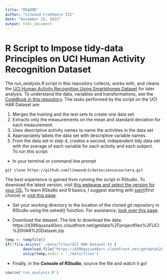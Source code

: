 ```yaml
---
title: "README"
author: "Linwood Creekmore III"
date: "December 25, 2015"
output: html_document
---
```

# R Script to Impose tidy-data Principles on UCI Human Activity Recognition Dataset

The *run_analysis.R* script in this repository collects, works with, and cleans the [UCI Human Activity Recognition Using Smartphones Dataset](http://archive.ics.uci.edu/ml/datasets/Human+Activity+Recognition+Using+Smartphones) for later analysis. To understand the data, variables and transformations, see the [CodeBook in this repository](https://github.com/linwoodc3/datasciencecoursera/blob/master/cleaningdata/courseproject/CodeBook.Rmd). The tasks performed by the script on the UCI HAR Dataset are:

1. Merges the training and the test sets to create one data set.
2. Extracts only the measurements on the mean and standard deviation for each measurement.
3. Uses descriptive activity names to name the activities in the data set
4. Appropriately labels the data set with descriptive variable names.
5. From the data set in step 4, creates a second, independent tidy data set with the average of each variable for each activity and each subject. 
<br>
To run this script:
- In your terminal or command line prompt 
```
git clone https://github.com/linwoodc3/datasciencecoursera.git
```

The best experience is gained from running the script in RStudio.  To download the latest version, visit [this webpage and select the version for your OS.](https://www.rstudio.com/products/rstudio/download/)  To learn RStudio and R basics, I suggest starting with [swirl](http://swirlstats.com/students.html)(first choice) or [visit this page](http://web.cs.ucla.edu/~gulzar/rstudio/basic-tutorial.html).

- Set your working directory to the location of the cloned git repository in RStudio using the setwd() function.  For assistance, [look over this page](http://www.statmethods.net/interface/workspace.html).

- Download the dataset. The link to download the data:
https://d396qusza40orc.cloudfront.net/getdata%2Fprojectfiles%2FUCI%20HAR%20Dataset.zip 
<br>

```r
temp <- tempfile()
if(!file.exists('./data/files/UCI HAR Dataset')) {
        download.file("https://d396qusza40orc.cloudfront.net/getdata%2Fprojectfiles%2FUCI%20HAR%20Dataset.zip",temp)
        unzip(temp,exdir = './data/files')
```



- Finally, in the **Console of RStudio**, source the file and watch it go!

```r
source('run_analysis.R')
```

